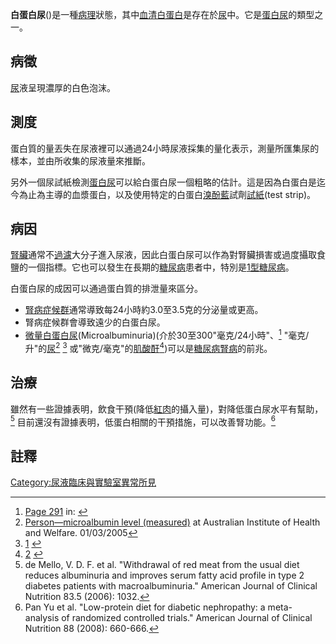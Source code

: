 {{medref}}
{{Infobox symptom |
  Name           = 白蛋白尿<br>({{lang|en|Albuminuria}}) |
  Image          = |
  Caption        = |
  DiseasesDB     = |
  ICD10          = {{ICD10|R|80||r|80}} |
  ICD9           = {{ICD9|791.0}} |
  ICDO           = |
  OMIM           = |
  MedlinePlus    = |
  eMedicineSubj  = |
  eMedicineTopic = |
  MeshID         = D000419 |
}}
{{medical}}
'''白蛋白尿'''({{lang|en|Albuminuria}})是一種[[病理学|病理]]狀態，其中[[血清白蛋白|血清白蛋白]]是存在於[[尿|尿]]中。它是[[蛋白尿|蛋白尿]]的類型之一。

==病徵==
[[尿|尿]]液呈現濃厚的白色泡沫。

==測度==
蛋白質的量丟失在尿液裡可以通過24小時尿液採集的量化表示，測量所匯集尿的樣本，並由所收集的尿液量來推斷。

另外一個尿試紙檢測[[蛋白尿|蛋白尿]]可以給白蛋白尿一個粗略的估計。這是因為白蛋白是迄今為止為主導的血漿蛋白，以及使用特定的白蛋白[[溴酚藍|溴酚藍]]試劑[[試紙|試紙]](test strip)。

==病因==
[[腎|腎臟]]通常不[[濾過裂隙|過濾]]大分子進入尿液，因此白蛋白尿可以作為對腎臟損害或過度攝取食鹽的一個指標。它也可以發生在長期的[[糖尿病|糖尿病]]患者中，特別是[[1型糖尿病|1型糖尿病]]。

白蛋白尿的成因可以通過蛋白質的排泄量來區分。

*[[腎病症候群|腎病症候群]]通常導致每24小時約3.0至3.5克的分泌量或更高。
*腎病症候群會導致遠少的白蛋白尿。
*[[微量白蛋白尿|微量白蛋白尿]](Microalbuminuria)(介於30至300"毫克/24小時"、<ref name=Lee2009>[http://books.google.com/books?id=AUSIRcV_as0C&pg=PA291 Page 291] in: {{cite book |isbn=978-1-58528-180-0 |url=http://books.google.com/books?id=AUSIRcV_as0C&pg=PR2&lpg=PR2&dq=978-1-58528-180-0&source=bl&ots=NAjuq_YS3m&sig=ZTkRKKuGPyfoRx3wFXtSBQNeijU&hl=en&sa=X&ei=AiyeUeD3MoTJqQH5v4G4Cg&ved=0CD0Q6AEwAQ#v=onepage&q=978-1-58528-180-0&f=false |title=Basic Skills in Interpreting Laboratory Data |deadurl=no |accessdate=23 May 2013}}</ref> "毫克/升"的[[尿|尿]]<ref name=aihw>[http://meteor.aihw.gov.au/content/index.phtml/itemId/270339 Person—microalbumin level (measured)] {{Wayback|url=http://meteor.aihw.gov.au/content/index.phtml/itemId/270339 |date=20210827210915 }} at Australian Institute of Health and Welfare. 01/03/2005</ref> <ref name=Justesen2006>[http://care.diabetesjournals.org/content/29/4/924.full] {{Wayback|url=http://care.diabetesjournals.org/content/29/4/924.full |date=20210827210914 }} {{cite journal|title=Albumin-to-creatinine ratio in random urine samples might replace 24-h urine collections in screening for micro- and macroalbuminuria in pregnant woman with type 1 diabetes|pages=924–925|issn=0149-5992|journal=Diabetes Care|volume=29|issue=4|date=2006-4|url=https://www.ncbi.nlm.nih.gov/pubmed/16567839|accessdate=2019-02-13|author=Thomas I. Justesen, Jens L. A. Petersen, Pia Ekbom, Peter Damm, Elisabeth R. Mathiesen|pmid=16567839|archive-date=2019-08-22|archive-url=https://web.archive.org/web/20190822084859/https://www.ncbi.nlm.nih.gov/pubmed/16567839|dead-url=no}}</ref> 或"微克/毫克"的[[肌酸酐|肌酸酐]]<ref name=Justesen2006>[http://care.diabetesjournals.org/content/29/4/924.full] {{cite journal|title=Albumin-to-creatinine ratio in random urine samples might replace 24-h urine collections in screening for micro- and macroalbuminuria in pregnant woman with type 1 diabetes|pages=924–925|issn=0149-5992|journal=Diabetes Care|volume=29|issue=4|date=2006-4|url=https://www.ncbi.nlm.nih.gov/pubmed/16567839|accessdate=2019-02-13|author=Thomas I. Justesen, Jens L. A. Petersen, Pia Ekbom, Peter Damm, Elisabeth R. Mathiesen|pmid=16567839}}</ref>)可以是[[糖尿病腎病|糖尿病腎病]]的前兆。

==治療==
雖然有一些證據表明，飲食干預(降低[[紅肉|紅肉]]的攝入量)，對降低蛋白尿水平有幫助，<ref>de Mello, V. D. F. et al. "Withdrawal of red meat from the usual diet reduces albuminuria and improves serum fatty acid profile in type 2 diabetes patients with macroalbuminuria." American Journal of Clinical Nutrition 83.5 (2006): 1032.</ref> 目前還沒有證據表明，低蛋白相關的干預措施，可以改善腎功能。<ref>Pan Yu et al. "Low-protein diet for diabetic nephropathy: a meta-analysis of randomized controlled trials." American Journal of Clinical Nutrition 88 (2008): 660-666.</ref>

==註釋==
{{Wikisource1911Enc|Albuminuria}}
{{reflist}}

{{血液临床与实验室异常所见}}
{{Abnormal clinical and laboratory findings for urine}}

[[Category:尿液臨床與實驗室異常所見|Category:尿液臨床與實驗室異常所見]]